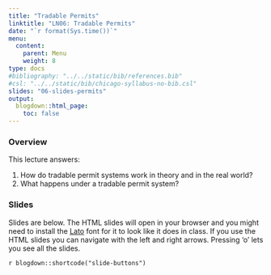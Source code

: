 ```yaml
---
title: "Tradable Permits"
linktitle: "LN06: Tradable Permits"
date: "`r format(Sys.time())`"
menu:
  content:
    parent: Menu
    weight: 8
type: docs
#bibliography: "../../static/bib/references.bib"
#csl: "../../static/bib/chicago-syllabus-no-bib.csl"
slides: "06-slides-permits"
output:
  blogdown::html_page:
    toc: false
---
```


### Overview

This lecture answers:

1. How do tradable permit systems work in theory and in the real world?
2. What happens under a tradable permit system?

### Slides

Slides are below. 
The HTML slides will open in your browser and you might need to install the [Lato](https://fonts.google.com/specimen/Lato) font for it to look like it does in class.
If you use the HTML slides you can navigate with the left and right arrows.
Pressing 'o' lets you see all the slides.

`r blogdown::shortcode("slide-buttons")`

